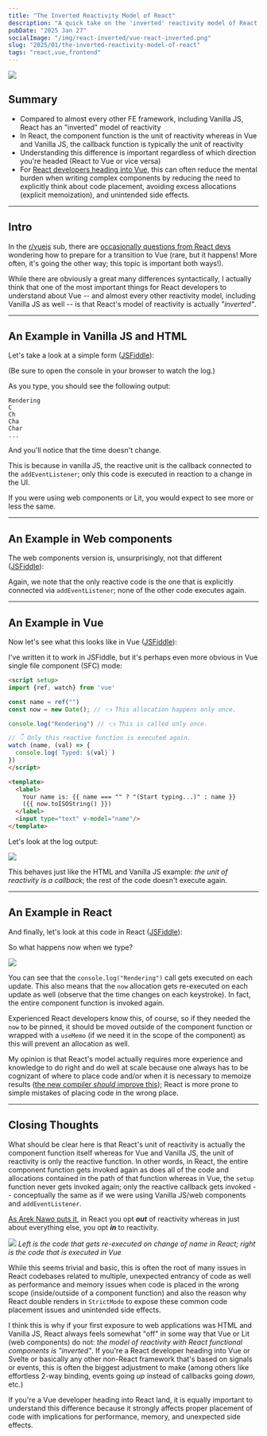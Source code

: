 ```yaml
---
title: "The Inverted Reactivity Model of React"
description: "A quick take on the 'inverted' reactivity model of React compared to vanilla JS, Vue, and other frameworks."
pubDate: "2025 Jan 27"
socialImage: "/img/react-inverted/vue-react-inverted.png"
slug: "2025/01/the-inverted-reactivity-model-of-react"
tags: "react,vue,frontend"
---
```


![](/img/react-inverted/vue-react-inverted.png)

## Summary

- Compared to almost every other FE framework, including Vanilla JS, React has an "inverted" model of reactivity
- In React, the component function is the unit of reactivity whereas in Vue and Vanilla JS, the callback function is typically the unit of reactivity
- Understanding this difference is important regardless of which direction you're headed (React to Vue or vice versa)
- For [React developers heading into Vue](https://www.reddit.com/r/vuejs/comments/1ibbjw9/interview_topics_for_react_dev_to_vue/), this can often reduce the mental burden when writing complex components by reducing the need to explicitly think about code placement, avoiding excess allocations (explicit memoization), and unintended side effects.

---

## Intro

In the [r/vuejs](https://www.reddit.com/r/vuejs) sub, there are [occasionally questions from React devs](https://www.reddit.com/r/vuejs/comments/1ibbjw9/interview_topics_for_react_dev_to_vue/) wondering how to prepare for a transition to Vue (rare, but it happens! More often, it's going the other way; this topic is important both ways!).

While there are obviously a great many differences syntactically, I actually think that one of the most important things for React developers to understand about Vue -- and almost every other reactivity model, including Vanilla JS as well -- is that React's model of reactivity is actually *"inverted"*.

---

## An Example in Vanilla JS and HTML

Let's take a look at a simple form ([JSFiddle](https://jsfiddle.net/qtmkbdo2/8/)):

<script async src="https://jsfiddle.net/qtmkbdo2/8/embed/js,html,css,result/dark/"></script>

(Be sure to open the console in your browser to watch the log.)

As you type, you should see the following output:

```
Rendering
C
Ch
Cha
Char
...
```

And you'll notice that the time doesn't change.

This is because in vanilla JS, the reactive unit is the callback connected to the `addEventListener`; only this code is executed in reaction to a change in the UI.

If you were using web components or Lit, you would expect to see more or less the same.

---

## An Example in Web components

The web components version is, unsurprisingly, not that different ([JSFiddle](https://jsfiddle.net/do9cm1v6/3)):

<script async src="https://jsfiddle.net/do9cm1v6/3/embed/js,html,css,result/dark/"></script>

Again, we note that the only reactive code is the one that is explicitly connected via `addEventListener`; none of the other code executes again.

---

## An Example in Vue

Now let's see what this looks like in Vue ([JSFiddle](https://jsfiddle.net/vys2rmup)):

<script async src="https://jsfiddle.net/vys2rmup/embed/js,html,css,result/dark/"></script>

I've written it to work in JSFiddle, but it's perhaps even more obvious in Vue single file component (SFC) mode:

```html
<script setup>
import {ref, watch} from 'vue'

const name = ref("")
const now = new Date(); // 👈 This allocation happens only once.

console.log("Rendering") // 👈 This is called only once.

// 👇 Only this reactive function is executed again.
watch (name, (val) => {
  console.log(`Typed: ${val}`)
})
</script>

<template>
  <label>
    Your name is: {{ name === "" ? "(Start typing...)" : name }}
    ({{ now.toISOString() }})
  </label>
  <input type="text" v-model="name"/>
</template>
```

Let's look at the log output:

![](/img/react-inverted/vue-animation.gif)

This behaves just like the HTML and Vanilla JS example: *the unit of reactivity is a callback*; the rest of the code doesn't execute again.

---

## An Example in React

And finally, let's look at this code in React ([JSFiddle](https://jsfiddle.net/0gjckrae/1/)):

<script async src="https://jsfiddle.net/0gjckrae/1/embed/js,html,css,result/dark/"></script>

So what happens now when we type?

![](/img/react-inverted/react-animation.gif)

You can see that the `console.log("Rendering")` call gets executed on each update.  This also means that the `now` allocation gets re-executed on each update as well (observe that the time changes on each keystroke). In fact, the entire component function is invoked again.

Experienced React developers know this, of course, so if they needed the `now` to be pinned, it should be moved outside of the component function or wrapped with a `useMemo` (if we need it in the scope of the component) as this will prevent an allocation as well.

My opinion is that React's model actually requires more experience and knowledge to do right and do well at scale because one always has to be cognizant of where to place code and/or when it is necessary to memoize results ([the new compiler *should* improve this](https://adevnadia.medium.com/i-tried-react-compiler-today-and-guess-what-c0570ce10ecc)); React is more prone to simple mistakes of placing code in the wrong place.

---

## Closing Thoughts

What should be clear here is that React's unit of reactivity is actually the component function itself whereas for Vue and Vanilla JS, the unit of reactivity is only the reactive function.  In other words, in React, the entire component function gets invoked again as does all of the code and allocations contained in the path of that function whereas in Vue, the `setup` function never gets invoked again; only the reactive callback gets invoked -- conceptually the same as if we were using Vanilla JS/web components and `addEventListener`.

[As Arek Nawo puts it](https://areknawo.com/vue-composition-api-vs-react-hooks-the-core-difference/), in React you opt ***out*** of reactivity whereas in just about everything else, you opt ***in*** to reactivity.

![](/img/react-inverted/vue-react-reactivity.png)
*Left is the code that gets re-executed on change of name in React; right is the code that is executed in Vue*

While this seems trivial and basic, this is often the root of many issues in React codebases related to multiple, unexpected entrancy of code as well as performance and memory issues when code is placed in the wrong scope (inside/outside of a component function) and also the reason why React double renders in `StrictMode` to expose these common code placement issues and unintended side effects.

I think this is why if your first exposure to web applications was HTML and Vanilla JS, React always feels somewhat "off" in some way that Vue or Lit (web components) do not: *the model of reactivity with React functional components is "inverted"*.  If you're a React developer heading into Vue or Svelte or basically any other non-React framework that's based on signals or events, this is often the biggest adjustment to make (among others like effortless 2-way binding, events going *up* instead of callbacks going *down*, etc.)

If you're a Vue developer heading into React land, it is equally important to understand this difference because it strongly affects proper placement of code with implications for performance, memory, and unexpected side effects.
